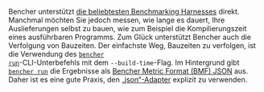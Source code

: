 Bencher unterstützt [die beliebtesten Benchmarking Harnesses][adapters] direkt.
Manchmal möchten Sie jedoch messen, wie lange es dauert, Ihre Auslieferungen selbst zu bauen,
wie zum Beispiel die Kompilierungszeit eines ausführbaren Programms.
Zum Glück unterstützt Bencher auch die Verfolgung von Bauzeiten.
Der einfachste Weg, Bauzeiten zu verfolgen, ist die Verwendung des
<code><a href="/de/docs/explanation/bencher-run/">bencher run</a></code>-CLI-Unterbefehls
mit dem `--build-time`-Flag.
Im Hintergrund gibt <code><a href="/de/docs/explanation/bencher-run/">bencher run</a></code>
die Ergebnisse als [Bencher Metric Format (BMF) JSON][bmf] aus.
Daher ist es eine gute Praxis, den [„json“-Adapter][json adapter] explizit zu verwenden.

[adapters]: /de/docs/explanation/adapters/
[bmf]: /de/docs/reference/bencher-metric-format/
[json adapter]: /de/docs/explanation/adapters/#-json
